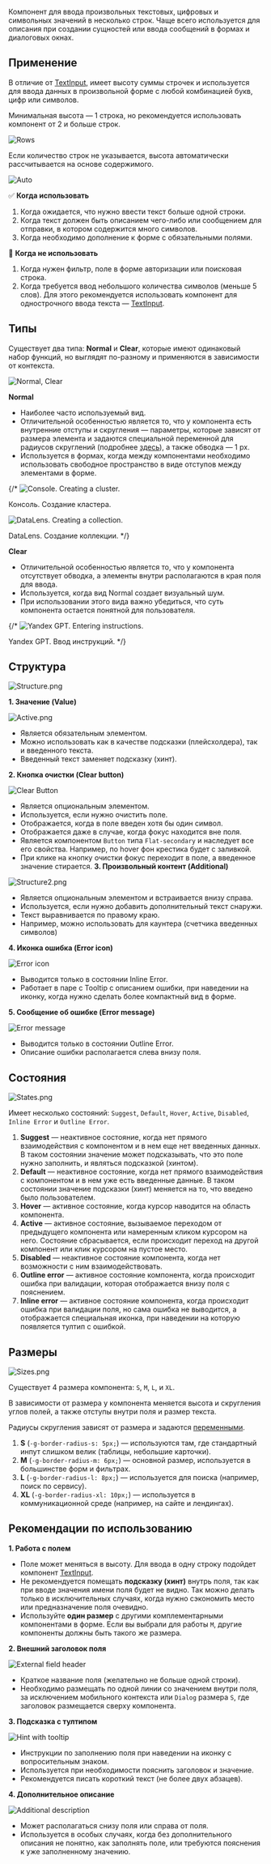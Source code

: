 Компонент для ввода произвольных текстовых, цифровых и символьных значений в несколько строк. Чаще всего используется для описания при создании сущностей или ввода сообщений в формах и диалоговых окнах.

## **Применение**

В отличие от [TextInput,](/design/guides/text-input) имеет высоту суммы строчек и используется для ввода данных в произвольной форме с любой комбинацией букв, цифр или символов.

Минимальная высота — 1 строка, но рекомендуется использовать компонент от 2 и больше строк.

![Rows](/static/images/design/TextArea/Rows.png)

Если количество строк не указывается, высота автоматически рассчитывается на основе содержимого.

![Auto](/static/images/design/TextArea/Auto.png)

✅ **Когда использовать**

1. Когда ожидается, что нужно ввести текст больше одной строки.
2. Когда текст должен быть описанием чего-либо или сообщением для отправки, в котором содержится много символов.
3. Когда необходимо дополнение к форме с обязательными полями.

🚫 **Когда не использовать**

1. Когда нужен фильтр, поле в форме авторизации или поисковая строка.
2. Когда требуется ввод небольшого количества символов (меньше 5 слов). Для этого рекомендуется использовать компонент для однострочного ввода текста — [TextInput](/design/guides/text-input).

## Типы

Существует два типа: **Normal** и **Clear**, которые имеют одинаковый набор функций, но выглядят по-разному и применяются в зависимости от контекста.

![Normal, Clear](/static/images/design/TextArea/Normal_Clear.png)

**Normal**

- Наиболее часто используемый вид.
- Отличительной особенностью является то, что у компонента есть внутренние отступы и скругления — параметры, которые зависят от размера элемента и задаются специальной переменной для радиусов скруглений (подробнее [здесь](/design/branding/corner-radius)), а также обводка — 1 px.
- Используется в формах, когда между компонентами необходимо использовать свободное пространство в виде отступов между элементами в форме.

{/* ![Console. Creating a cluster.](/static/images/design/TextArea/Console.png)

Консоль. Создание кластера.

![DataLens. Creating a collection.](/static/images/design/TextArea/Datal.png)

DataLens. Создание коллекции. */}

**Clear**

- Отличительной особенностью является то, что у компонента отсутствует обводка, а элементы внутри располагаются в края поля для ввода.
- Используется, когда вид Normal создает визуальный шум.
- При использовании этого вида важно убедиться, что суть компонента остается понятной для пользователя.

{/* ![Yandex GPT. Entering instructions.](/static/images/design/TextArea/Chat_GPT.png)

Yandex GPT. Ввод инструкций. */}

## Структура

![Structure.png](/static/images/design/TextArea/Structure.png)

**1. Значение (Value)**

![Active.png](/static/images/design/TextArea/Active.png)

- Является обязательным элементом.
- Можно использовать как в качестве подсказки (плейсхолдера), так и введенного текста.
- Введенный текст заменяет подсказку (хинт).

**2. Кнопка очистки (Clear button)**

![Clear Button](/static/images/design/TextArea/ClearButton.png)

- Является опциональным элементом.
- Используется, если нужно очистить поле.
- Отображается, когда в поле введен хотя бы один символ.
- Отображается даже в случае, когда фокус находится вне поля.
- Является компонентом `Button` типа `Flat-secondary` и наследует все его свойства. Например, по hover фон крестика будет с заливкой.
- При клике на кнопку очистки фокус переходит в поле, а введенное значение стирается.
**3. Произвольный контент (Additional)**

![Structure2.png](/static/images/design/TextArea/Structure2.png)

- Является опциональным элементом и встраивается внизу справа.
- Используется, если нужно добавить дополнительный текст снаружи.
- Текст выравнивается по правому краю.
- Например, можно использовать для каунтера (счетчика введенных символов)


**4. Иконка ошибка (Error icon)**

![Error icon](/static/images/design/TextArea/8.png)

- Выводится только в состоянии Inline Error.
- Работает в паре с Tooltip с описанием ошибки, при наведении на иконку, когда нужно сделать более компактный вид в форме.

**5. Сообщение об ошибке (Error message)**

![Error message](/static/images/design/TextArea/9.png)

- Выводится только в состоянии Outline Error.
- Описание ошибки располагается слева внизу поля.

## Состояния

![States.png](/static/images/design/TextArea/States.png)

Имеет несколько состояний: `Suggest`, `Default`, `Hover`, `Active`, `Disabled`, `Inline Error` и `Outline Error`.

1. **Suggest** — неактивное состояние, когда нет прямого взаимодействия с компонентом и в нем еще нет введенных данных. В таком состоянии значение может подсказывать, что это поле нужно заполнить, и являться подсказкой (хинтом).
2. **Default** — неактивное состояние, когда нет прямого взаимодействия с компонентом и в нем уже есть введенные данные. В таком состоянии значение подсказки (хинт) меняется на то, что введено было пользователем.
3. **Hover** — активное состояние, когда курсор наводится на область компонента.
4. **Active** — активное состояние, вызываемое переходом от предыдущего компонента или намеренным кликом курсором на него. Состояние сбрасывается, если происходит переход на другой компонент или клик курсором на пустое место.
5. **Disabled** — неактивное состояние компонента, когда нет возможности с ним взаимодействовать.
6. **Outline error** — активное состояние компонента, когда происходит ошибка при валидации, которая отображается внизу поля с пояснением.
7. **Inline error** — активное состояние компонента, когда происходит ошибка при валидации поля, но сама ошибка не выводится, а отображается специальная иконка, при наведении на которую появляется тултип с ошибкой.

## Размеры

![Sizes.png](/static/images/design/TextArea/Sizes.png)

Существует 4 размера компонента: `S`, `M`, `L`, и `XL`.

В зависимости от размера у компонента меняется высота и скругления углов полей, а также отступы внутри поля и размер текста.

Радиусы скругления зависят от размера и задаются [переменными](/design/branding/corner-radius).

1. **S** (`-g-border-radius-s: 5px;`) — используются там, где стандартный инпут слишком велик (таблицы, небольшие карточки).
2. **M** (`-g-border-radius-m: 6px;`) — основной размер, используется в большинстве форм и фильтрах.
3. **L** (`-g-border-radius-l: 8px;`) — используется для поиска (например, поиск по сервису).
4. **ХL** (`-g-border-radius-xl: 10px;`) — используется в коммуникационной среде (например, на сайте и лендингах).

## Рекомендации по использованию

**1. Работа с полем**

- Поле может меняться в высоту. Для ввода в одну строку подойдет компонент [TextInput](/design/guides/text-input).
- Не рекомендуется помещать **подсказку (хинт)** внутрь поля, так как при вводе значения имени поля будет не видно. Так можно делать только в исключительных случаях, когда нужно сэкономить место или предназначение поля очевидно.
- Используйте **один размер** с другими комплементарными компонентами в форме. Если вы выбрали для работы `M`, другие компоненты должны быть такого же размера.

**2. Внешний заголовок поля**

![External field header](/static/images/design/TextArea/12.png)

- Краткое название поля (желательно не больше одной строки).
- Необходимо размещать по одной линии со значением внутри поля, за исключением мобильного контекста или `Dialog` размера `S`, где заголовок размещается сверху компонента.

**3. Подсказка с тултипом**

![Hint with tooltip](/static/images/design/TextArea/13.png)

- Инструкции по заполнению поля при наведении на иконку с вопросительным знаком.
- Используется при необходимости пояснить заголовок и значение.
- Рекомендуется писать короткий текст (не более двух абзацев).

**4. Дополнительное описание**

![Additional description](/static/images/design/TextArea/14.png)

- Может располагаться снизу поля или справа от поля.
- Используется в особых случаях, когда без дополнительного описания не понятно, как заполнять поле, или требуются пояснения к уже заполненному значению.